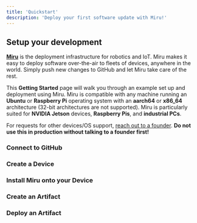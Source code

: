 ```yaml
---
title: 'Quickstart'
description: 'Deploy your first software update with Miru!'
---
```







## Setup your development

**[Miru](https://app.miruml.com/signin)** is the deployment infrastructure for robotics
and IoT. Miru makes it easy to deploy software over-the-air to fleets of devices, 
anywhere in the world. Simply push new changes to GitHub and let Miru take care of 
the rest.

This **Getting Started** page will walk you through an example set up and 
deployment using Miru. Miru is compatible with any machine running an **Ubuntu** or **Raspberry Pi** operating system with an **aarch64** or **x86_64** architecture (32-bit architectures are not supported). Miru is particularly suited for **NVIDIA Jetson** devices, **Raspberry Pis**, and **industrial PCs**. 

For requests for other devices/OS support, [reach out to a founder](mailto:vedant@miruml.com). **Do not use this in production without talking to a founder first!**

### Connect to GitHub 
<AccordionGroup>
  <Accordion icon = 'github' title = 'Install the GitHub App' id = 'install-github-app'>
    <InstallGitHubApp />
  </Accordion>
  <Accordion icon = 'code-branch' title = 'Create a GitHub Source' id = 'create-github-source'>
    <CreateGitHubSource />
  </Accordion>
</AccordionGroup>

### Create a Device
<AccordionGroup>
  <Accordion icon="layer-plus" title="Create a Device Group" id = 'create-a-device-group'>
    <CreateDeviceGroup />
  </Accordion>
  <Accordion icon="robot" title="Create a Device" id = 'create-a-device'>
    <CreateDevice />
  </Accordion>
  <Accordion icon="pen-to-square" title="Edit a Device" id='move-a-device'>
    <EditDevice />
  </Accordion>
</AccordionGroup>

### Install Miru onto your Device

<AccordionGroup>
  <Accordion icon="arrow-down-to-line" title="Install Miru" id = 'install-miru'>
    <InstallMiru />
  </Accordion>
  <Accordion icon="docker" title="Install/Upgrade Docker" id = 'install-docker'>
    <InstallDocker />
  </Accordion>
  <Accordion icon="key" title="Authenticate" id = 'authenticate-device'>
    <AuthenticateDevice />
  </Accordion>
</AccordionGroup>

### Create an Artifact
<AccordionGroup>
  <Accordion icon="docker" title="Prepare your Application" id = 'prepare-artifact'>
    <PrepareArtifact />
  </Accordion>
  <Accordion icon="hammer" title="Build an Artifact" id = 'build-an-artifact'>
    <BuildArtifact />
  </Accordion>
  <Accordion icon="box-open" title="Using Artifacts" id = 'using-artifacts'>
    <UsingArtifacts />
  </Accordion>
</AccordionGroup>

### Deploy an Artifact
<AccordionGroup>
  <Accordion icon="play" title="Deploy" id = 'deploy-application'>
    <DeployApplication />
  </Accordion>
  <Accordion icon="magnifying-glass" title="Verify Deployment" id = 'verify-deployment'>
    <VerifyDeployment />
  </Accordion>
  <Accordion icon="toolbox" title="Using Deployments" id = 'using-deployments'>
    <UsingDeployments />
  </Accordion>
</AccordionGroup>